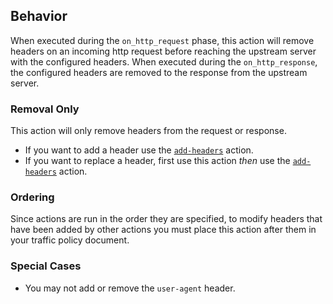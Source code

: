 ## Behavior

When executed during the `on_http_request` phase, this action will remove headers on an incoming http request before reaching the upstream server with
the configured headers. When executed during the `on_http_response`, the configured headers are removed to the response from the upstream server.

### Removal Only

This action will only remove headers from the request or response.

- If you want to add a header use the [`add-headers`](/docs/http/traffic-policy/actions/add-headers) action.
- If you want to replace a header, first use this action _then_ use the [`add-headers`](/docs/http/traffic-policy/actions/add-headers) action.

### Ordering

Since actions are run in the order they are specified, to modify headers that have been added by other actions you must place this action
after them in your traffic policy document.

### Special Cases

- You may not add or remove the `user-agent` header.
